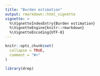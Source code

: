 ```yaml
---
title: "Burden estimation"
output: rmarkdown::html_vignette
vignette: >
  %\VignetteIndexEntry{Burden estimation}
  %\VignetteEngine{knitr::rmarkdown}
  %\VignetteEncoding{UTF-8}
---
```


```r
knitr::opts_chunk$set(
  collapse = TRUE,
  comment = "#>"
)
```

```r
library(drep)
```
